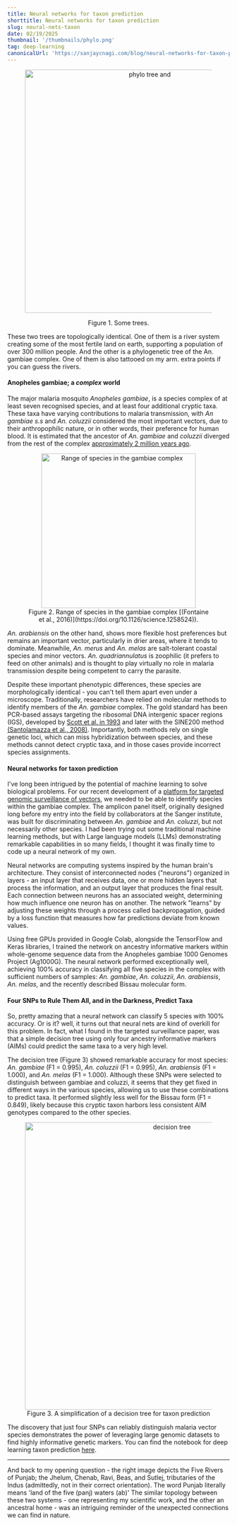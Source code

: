 ```yaml
---
title: Neural networks for taxon prediction
shorttitle: Neural networks for taxon prediction
slug: neural-nets-taxon
date: 02/19/2025
thumbnail: '/thumbnails/phylo.png'
tag: deep-learning
canonicalUrl: 'https://sanjaycnagi.com/blog/neural-networks-for-taxon-prediction/'
---
```


<center>
  <figure>
    <img
      src="/blog/tree-river.png"
      alt="phylo tree and"
      width="550"
      height="550"
    />
  </figure>
    <figcaption>
      Figure 1. Some trees.
    </figcaption>
</center>


These two trees are topologically identical. One of them is a river system creating some of the most fertile land on earth, supporting a population of over 300 million people. And the other is a phylogenetic tree of the An. gambiae complex. One of them is also tattooed on my arm. extra points if you can guess the rivers. 

#### Anopheles gambiae; a *complex* world

The major malaria mosquito *Anopheles gambiae*, is a species complex of at least seven recognised species, and at least four additional cryptic taxa. These taxa have varying contributions to malaria transmission, with *An gambiae s.s* and *An. coluzzii* considered the most important vectors, due to their anthropophilic nature, or in other words, their preference for human blood. It is estimated that the ancestor of *An. gambiae* and *coluzzii* diverged from the rest of the complex [approximately 2 million years ago](https://doi.org/10.1126/science.1258524).  

<center>
  <figure>
    <img
      src="/blog/range.png"
      alt="Range of species in the gambiae complex"
      width="350"
      height="350"
    />
    <figcaption>
      Figure 2. Range of species in the gambiae complex [(Fontaine et al., 2016)](https://doi.org/10.1126/science.1258524)).
    </figcaption>
  </figure>
</center>


*An. arabiensis* on the other hand, shows more flexible host preferences but remains an important vector, particularly in drier areas, where it tends to dominate. Meanwhile, *An. merus* and *An. melas* are salt-tolerant coastal species and minor vectors. *An. quadriannulatus* is zoophilic (it prefers to feed on other animals) and is thought to play virtually no role in malaria transmission despite being competent to carry the parasite. 

Despite these important phenotypic differences, these species are morphologically identical - you can't tell them apart even under a microscope. Traditionally, researchers have relied on molecular methods to identify members of the *An. gambiae* complex. The gold standard has been PCR-based assays targeting the ribosomal DNA intergenic spacer regions (IGS), developed by [Scott et al. in 1993](https://doi.org/10.4269/ajtmh.1993.49.520) and later with the SINE200 method [(Santolamazza et al.,  2008)](https://doi.org/10.1186/1475-2875-7-163). Importantly, both methods rely on single genetic loci, which can miss hybridization between species, and these methods cannot detect cryptic taxa, and in those cases provide incorrect species assignments.

#### Neural networks for taxon prediction

I've long been intrigued by the potential of machine learning to solve biological problems. For our recent development of a [platform for targeted genomic surveillance of vectors](https://doi.org/10.1101/2025.02.14.637727), we needed to be able to identify species within the gambiae complex. The amplicon panel itself, originally designed long before my entry into the field by collaborators at the Sanger institute, was built for discriminating between *An. gambiae* and *An. coluzzi*, but not necessarily other species. I had been trying out some traditional machine learning methods, but with Large language models (LLMs) demonstrating remarkable capabilities in so many fields, I thought it was finally time to code up a neural network of my own.

Neural networks are computing systems inspired by the human brain's architecture. They consist of interconnected nodes ("neurons") organized in layers - an input layer that receives data, one or more hidden layers that process the information, and an output layer that produces the final result. Each connection between neurons has an associated weight, determining how much influence one neuron has on another. The network "learns" by adjusting these weights through a process called backpropagation, guided by a loss function that measures how far predictions deviate from known values.

Using free GPUs provided in Google Colab, alongside the TensorFlow and Keras libraries, I trained the network on ancestry informative markers within whole-genome sequence data from the Anopheles gambiae 1000 Genomes Project (Ag1000G). The neural network performed exceptionally well, achieving 100% accuracy in classifying all five species in the complex with sufficient numbers of samples: *An. gambiae*, *An. coluzzii*, *An. arabiensis*, *An. melas*, and the recently described Bissau molecular form.

#### Four SNPs to Rule Them All, and in the Darkness, Predict Taxa

So, pretty amazing that a neural network can classify 5 species with 100% accuracy. Or is it? well, it turns out that neural nets are kind of overkill for this problem. In fact, what I found in the targeted surveillance paper, was that a simple decision tree using only four ancestry informative markers (AIMs) could predict the same taxa to a very high level. 

The decision tree (Figure 3) showed remarkable accuracy for most species: *An. gambiae* (F1 = 0.995), *An. coluzzii* (F1 = 0.995), *An. arabiensis* (F1 = 1.000), and *An. melas* (F1 = 1.000). Although these SNPs were selected to distinguish between gambiae and coluzzi, it seems that they get fixed in different ways in the various species, allowing us to use these combinations to predict taxa. It performed slightly less well for the Bissau form (F1 = 0.849), likely because this cryptic taxon harbors less consistent AIM genotypes compared to the other species. 

<center>
  <figure>
    <img
      src="/blog/tree.svg"
      alt="decision tree"
      width="650"
      height="650"
    />
    <figcaption>
      Figure 3. A simplification of a decision tree for taxon prediction
    </figcaption>
  </figure>
</center>

The discovery that just four SNPs can reliably distinguish malaria vector species demonstrates the power of leveraging large genomic datasets to find highly informative genetic markers. You can find the notebook for deep learning taxon prediction [here](https://colab.research.google.com/drive/1rcanKIJyD5Pnzg_17HCBUuVeIWe5QA5j?usp=sharing).

--- 

And back to my opening question - the right image depicts the Five Rivers of Punjab; the Jhelum, Chenab, Ravi, Beas, and Sutlej, tributaries of the Indus (admittedly, not in their correct orientation). The word Punjab literally means 'land of the five (panj) waters (ab)' The similar topology between these two systems - one representing my scientific work, and the other an ancestral home - was an intriguing reminder of the unexpected connections we can find in nature.